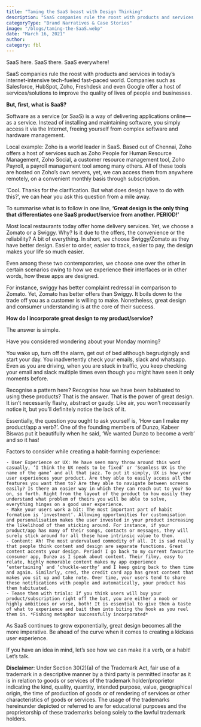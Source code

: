 ```yaml
---
title: "Taming the SaaS beast with Design Thinking"
description: "SaaS companies rule the roost with products and services in today’s internet-intensive tech-fueled fast-paced world. Companies such as Salesforce, HubSpot, Zoho, Freshdesk and even Google offer a host of services/solutions to improve the quality of lives of people and businesses."
categoryType: "Brand Narratives & Case Stories"
image: "/blogs/taming-the-SaaS.webp"
date: "March 16, 2021"
author:
category: fbl
---
```


SaaS here. SaaS there. SaaS everywhere!

SaaS companies rule the roost with products and services in today’s internet-intensive tech-fueled fast-paced world. Companies such as Salesforce, HubSpot, Zoho, Freshdesk and even Google offer a host of services/solutions to improve the quality of lives of people and businesses.

**But, first, what is SaaS?**

Software as a service (or SaaS) is a way of delivering applications online—as a service. Instead of installing and maintaining software, you simply access it via the Internet, freeing yourself from complex software and hardware management.

Local example: Zoho is a world leader in SaaS. Based out of Chennai, Zoho offers a host of services such as Zoho People for Human Resource Management, Zoho Social, a customer resource management tool, Zoho Payroll, a payroll management tool among many others. All of these tools are hosted on Zoho’s own servers, yet, we can access them from anywhere remotely, on a convenient monthly basis through subscription.

‘Cool. Thanks for the clarification. But what does design have to do with this?’, we can hear you ask this question from a mile away.

To summarise what is to follow in one line, **‘Great design is the only thing that differentiates one SaaS product/service from another. PERIOD!’**

Most local restaurants today offer home delivery services. Yet, we choose a Zomato or a Swiggy. Why? Is it due to the offers, the convenience or the reliability? A bit of everything. In short, we choose Swiggy/Zomato as they have better design. Easier to order, easier to track, easier to pay, the design makes your life so much easier.

Even among these two contemporaries, we choose one over the other in certain scenarios owing to how we experience their interfaces or in other words, how these apps are designed.

For instance, swiggy has better complaint redressal in comparison to Zomato. Yet, Zomato has better offers than Swiggy. It boils down to the trade off you as a customer is willing to make. Nonetheless, great design and consumer understanding is at the core of their success.

**How do I incorporate great design to my product/service?**

The answer is simple.

Have you considered wondering about your Monday morning?

You wake up, turn off the alarm, get out of bed although begrudgingly and start your day. You inadvertently check your emails, slack and whatsapp. Even as you are driving, when you are stuck in traffic, you keep checking your email and slack multiple times even though you might have seen it only moments before.

Recognise a pattern here? Recognise how we have been habituated to using these products? That is the answer. That is the power of great design. It isn’t necessarily flashy, abstract or gaudy. Like air, you won’t necessarily notice it, but you’ll definitely notice the lack of it.

Essentially, the question you ought to ask yourself is, ‘How can I make my product/app a verb?’. One of the founding members of Dunzo, Kabeer Biswas put it beautifully when he said, ‘We wanted Dunzo to become a verb’ and so it has!

Factors to consider while creating a habit-forming experience:

    - User Experience or UX: We have seen many throw around this word casually, ‘I think the UX needs to be fixed’ or ‘Seamless UX is the name of the game’ and all that jazz. To put it simply, UX is how your user experiences your product. Are they able to easily access all the features you want them to? Are they able to navigate between screens easily? Is there an easier way in which they can reach out to you? So on, so forth. Right from the layout of the product to how easily they understand what problem of theirs you will be able to solve, everything hinges on a good user experience.
    - Make your users work a bit: The most important part of habit formation is ‘investment’. Allowing opportunities for customisation and personalisation makes the user invested in your product increasing the likelihood of them sticking around. For instance, if your product/app has many of their songs, contacts or messages, they will surely stick around for all these have intrinsic value to them.
    - Content: Ah! The most undervalued commodity of all. It is sad really that people think content and design are separate functions. Great content accents your design. Period! I go back to my current favourite consumer app, Dunzo as I speak about content. Their filmy, easy to relate, highly memorable content makes my app experience ‘entertaining’ and ‘chuckle-worthy’ and I keep going back to them time and again. Similarly, cred, the credit card app has great content that makes you sit up and take note. Over time, your users tend to share these notifications with people and automatically, your product has them habituated.
    - Tease them with trials: If you think users will buy your product/subscription right off the bat, you are either a noob or highly ambitious or worse, both! It is essential to give them a taste of what to experience and bait them into biting the hook as you reel them in. *Fishing metaphor successfully incorporated*

As SaaS continues to grow exponentially, great design becomes all the more imperative. Be ahead of the curve when it comes to creating a kickass user experience.

If you have an idea in mind, let’s see how we can make it a verb, or a habit! Let’s talk.

**Disclaimer**: Under Section 30(2)(a) of the Trademark Act, fair use of a trademark in a descriptive manner by a third party is permitted insofar as it is in relation to goods or services of the trademark holder/proprietor indicating the kind, quality, quantity, intended purpose, value, geographical origin, the time of production of goods or of rendering of services or other characteristics of goods or services. The usage of the trademarks hereinunder depicted or referred to are for educational purposes and the proprietorship of these trademarks belong solely to the lawful trademark holders.
